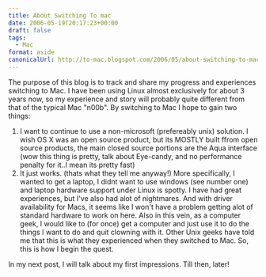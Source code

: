 ```yaml
---
title: About Switching To mac
date: 2006-05-19T20:17:23+00:00
draft: false
tags:
  - Mac
format: aside
canonicalUrl: http://to-mac.blogspot.com/2006/05/about-switching-to-mac.html
---
```

The purpose of this blog is to track and share my progress and experiences switching to Mac. I have been using Linux almost exclusively for about 3 years now, so my experience and story will probably quite different from that of the typical Mac "n00b".  By switching to Mac I hope to gain two things:

1. I want to continue to use a non-microsoft (prefereably unix) solution. I wish OS X was an open source product, but its MOSTLY built ffrom open source products, the main closed source portions are the Aqua interface (wow this thing is pretty, talk about Eye-candy, and no performance penalty for it..I mean its pretty fast)
2. It just works. (thats what they tell me anyway!)  More specifically, I wanted to get a laptop, I didnt want to use windows (see number one) and laptop hardware support under Linux is spotty.  I have had great experiences, but I've also had alot of nightmares.  And with driver availability for Macs, it seems like I won't have a problem getting alot of standard hardware to work on here.  Also in this vein, as a computer geek, I would like to (for once) get a computer and just use it to do the things I want to do and quit clowning with it.  Other Unix geeks have told me that this is what they experienced when they switched to Mac.  So, this is how I begin the quest.

In my next post, I will talk about my first impressions. Till then, later!

